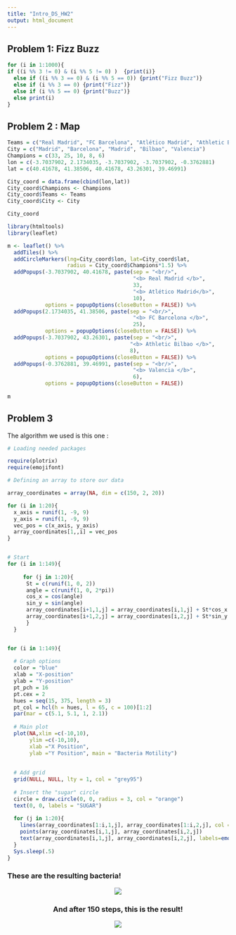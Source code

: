 ```yaml
---
title: "Intro_DS_HW2"
output: html_document
---
```


## Problem 1: Fizz Buzz

```r
for (i in 1:1000){
if ((i %% 3 != 0) & (i %% 5 != 0) )  {print(i)}
  else if ((i %% 3 == 0) & (i %% 5 == 0)) {print("Fizz Buzz")}
  else if (i %% 3 == 0) {print("Fizz")}
  else if (i %% 5 == 0) {print("Buzz")}
  else print(i)
}
```

## Problem 2 : Map 

``` r
Teams = c("Real Madrid", "FC Barcelona", "Atlético Madrid", "Athletic Bilbao", "Valencia")   
City = c("Madrid", "Barcelona", "Madrid", "Bilbao", "Valencia")
Champions = c(33, 25, 10, 8, 6)
lon = c(-3.7037902, 2.1734035, -3.7037902, -3.7037902, -0.3762881)
lat = c(40.41678, 41.38506, 40.41678, 43.26301, 39.46991)

City_coord = data.frame(cbind(lon,lat))
City_coord$Champions <- Champions
City_coord$Teams <- Teams
City_coord$City <- City

City_coord

library(htmltools)
library(leaflet)

m <- leaflet() %>%
  addTiles() %>%
  addCircleMarkers(lng=City_coord$lon, lat=City_coord$lat,
                   radius = City_coord$Champions*1.5) %>%
  addPopups(-3.7037902, 40.41678, paste(sep = "<br/>",
                                        "<b> Real Madrid </b>",
                                        33,
                                        "<b> Atlético Madrid</b>",
                                        10),
            options = popupOptions(closeButton = FALSE)) %>% 
  addPopups(2.1734035, 41.38506, paste(sep = "<br/>",
                                        "<b> FC Barcelona </b>",
                                        25),
            options = popupOptions(closeButton = FALSE)) %>%
  addPopups(-3.7037902, 43.26301, paste(sep = "<br/>",
                                       "<b> Athletic Bilbao </b>",
                                       8),
            options = popupOptions(closeButton = FALSE)) %>% 
  addPopups(-0.3762881, 39.46991, paste(sep = "<br/>",
                                        "<b> Valencia </b>",
                                        6),
            options = popupOptions(closeButton = FALSE))
  
m
```

## Problem 3

The algorithm we used is this one :


```r
# Loading needed packages

require(plotrix)
require(emojifont)

# Defining an array to store our data

array_coordinates = array(NA, dim = c(150, 2, 20))

for (i in 1:20){
  x_axis = runif(1, -9, 9)
  y_axis = runif(1, -9, 9)
  vec_pos = c(x_axis, y_axis)
  array_coordinates[1,,i] = vec_pos
}


# Start
for (i in 1:149){
  
     for (j in 1:20){
      St = c(runif(1, 0, 2))
      angle = c(runif(1, 0, 2*pi))
      cos_x = cos(angle)
      sin_y = sin(angle)
      array_coordinates[i+1,1,j] = array_coordinates[i,1,j] + St*cos_x
      array_coordinates[i+1,2,j] = array_coordinates[i,2,j] + St*sin_y
      }
  }


for (i in 1:149){
  
  # Graph options
  color = "blue"
  xlab = "X-position"
  ylab = "Y-position"
  pt_pch = 16
  pt.cex = 2
  hues = seq(15, 375, length = 3)
  pt_col = hcl(h = hues, l = 65, c = 100)[1:2]
  par(mar = c(5.1, 5.1, 1, 2.1))
  
  # Main plot
  plot(NA,xlim =c(-10,10), 
       ylim =c(-10,10), 
       xlab ="X Position", 
       ylab ="Y Position", main = "Bacteria Motility")
  
  
  # Add grid
  grid(NULL, NULL, lty = 1, col = "grey95")
  
  # Insert the "sugar" circle
  circle = draw.circle(0, 0, radius = 3, col = "orange")
  text(0, 0, labels = "SUGAR")
  
  for (j in 1:20){
    lines(array_coordinates[1:i,1,j], array_coordinates[1:i,2,j], col = j)
    points(array_coordinates[i,1,j], array_coordinates[i,2,j])
    text(array_coordinates[i,1,j], array_coordinates[i,2,j], labels=emoji('alien'), family='EmojiOne')
  }
  Sys.sleep(.5)
}
```




### These are the resulting bacteria!
<center>
![](C:\Users\Angel\Documents\GitHub\Intro_DS_HW2\Bacteria.gif)

### And after 150 steps, this is the result!
<center>
![](C:\Users\Angel\Documents\GitHub\Intro_DS_HW2\Bacteria_end.gif)

